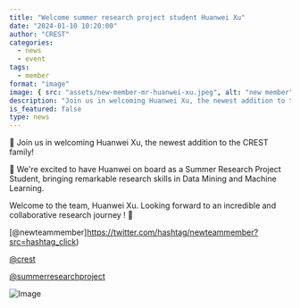 ```yaml
---
title: "Welcome summer research project student Huanwei Xu"
date: "2024-01-10 10:20:00"
author: "CREST"
categories:
  - news
  - event
tags:
  - member
format: "image"
image: { src: "assets/new-member-mr-huanwei-xu.jpeg", alt: "new member" }
description: "Join us in welcoming Huanwei Xu, the newest addition to the CREST family!"
is_featured: false
type: news
---
```

🎉 Join us in welcoming Huanwei Xu, the newest addition to the CREST family!

📢 We're excited to have Huanwei on board as a Summer Research Project Student, bringing remarkable research skills in Data Mining and Machine Learning.

Welcome to the team, Huanwei Xu. Looking forward to an incredible and collaborative research journey ! 👏

[@newteammember]https://twitter.com/hashtag/newteammember?src=hashtag_click)

[@crest](https://twitter.com/hashtag/crest?src=hashtag_click)

[@summerresearchproject](https://twitter.com/hashtag/summerresearchproject?src=hashtag_click)

![Image](assets/new-member-mr-huanwei-xu.jpeg "New Member")